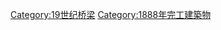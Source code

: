 {{Commonscat|Bridges completed in 1888}}
{{Cat nav 10years|19世纪桥梁|1888||年完工橋梁}}

[[Category:19世纪桥梁|Category:19世纪桥梁]]
[[Category:1888年完工建築物|Category:1888年完工建築物]]